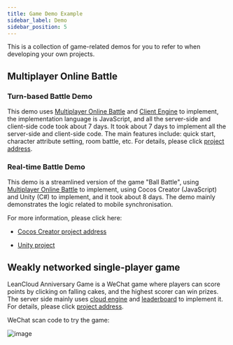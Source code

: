 ```yaml
---
title: Game Demo Example
sidebar_label: Demo
sidebar_position: 5
---
```


This is a collection of game-related demos for you to refer to when developing your own projects.

## Multiplayer Online Battle

### Turn-based Battle Demo

This demo uses [Multiplayer Online Battle](/sdk/multiplayer/features/) and [Client Engine](/sdk/multiplayer/client-engine/) to implement, the implementation language is JavaScript, and all the server-side and client-side code took about 7 days. It took about 7 days to implement all the server-side and client-side code. The main features include: quick start, character attribute setting, room battle, etc. For details, please click [project address](https://github.com/leancloud/multiplayer-turn-based-game-demo).

### Real-time Battle Demo

This demo is a streamlined version of the game "Ball Battle", using [Multiplayer Online Battle](/sdk/multiplayer/features/) to implement, using Cocos Creator (JavaScript) and Unity (C#) to implement, and it took about 8 days. The demo mainly demonstrates the logic related to mobile synchronisation.

For more information, please click here:

- [Cocos Creator project address](https://github.com/onerain88/BallBattle)

- [Unity project](https://github.com/onerain88/BallBattle-Unity)

## Weakly networked single-player game

LeanCloud Anniversary Game is a WeChat game where players can score points by clicking on falling cakes, and the highest scorer can win prizes. The server side mainly uses [cloud engine](/sdk/engine/overview/) and [leaderboard](/sdk/leaderboard/features/) to implement it. For details, please click [project address](https://github.com/leancloud/LeanCloudBirthday).

WeChat scan code to try the game:

![image](/img/client-engine/leancloud-birthday-game.jpg)